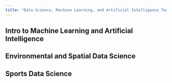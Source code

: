 ```yaml
---
title: "Data Science, Machine Learning, and Artificial Intelligence Tools"
---
```


## Intro to Machine Learning and Artificial Intelligence

## Environmental and Spatial Data Science

## Sports Data Science

